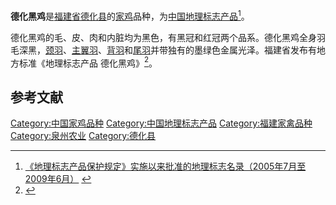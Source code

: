 '''德化黑鸡'''是[[福建省|福建省]][[德化县|德化县]]的[[家鸡|家鸡]]品种，为[[中国地理标志产品|中国地理标志产品]]<ref>[http://kjs.aqsiq.gov.cn/dlbzcpbhwz/bhml/200906/t20090622_118997.htm  《地理标志产品保护规定》实施以来批准的地理标志名录（2005年7月至2009年6月）] {{webarchive|url=https://web.archive.org/web/20110311120900/http://kjs.aqsiq.gov.cn/dlbzcpbhwz/bhml/200906/t20090622_118997.htm |date=2011-03-11 }}</ref>。

德化黑鸡的毛、皮、肉和内脏均为黑色，有黑冠和红冠两个品系。德化黑鸡全身羽毛深黑，[[颈羽|颈羽]]、[[主翼羽|主翼羽]]、[[背羽|背羽]]和[[尾羽|尾羽]]并带独有的墨绿色金属光泽。福建省发布有地方标准《地理标志产品 德化黑鸡》<ref>{{cite news|url=http://www.dehua.net/info/2010/04/262568_1.shtml|title=《地理标志产品 德化黑鸡》省地方标准正式发布实施|author=黄圣灿 涂传定|date=2010-04-07|publisher=德化广播电视台|language=zh-hans|accessdate=2010-05-26|deadurl=yes|archiveurl=https://web.archive.org/web/20100409101348/http://www.dehua.net/info/2010/04/262568_1.shtml|archivedate=2010年4月9日}}</ref>。

==参考文献==
<div class="references-small">
<references></references>
</div>

{{福建省家畜家禽品种}}
{{Ingredients-stub}}

[[Category:中国家鸡品种|Category:中国家鸡品种]]
[[Category:中国地理标志产品|Category:中国地理标志产品]]
[[Category:福建家禽品种|Category:福建家禽品种]]
[[Category:泉州农业|Category:泉州农业]]
[[Category:德化县|Category:德化县]]